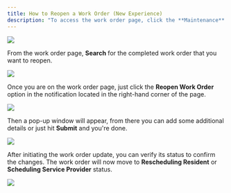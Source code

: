 ---
title: How to Reopen a Work Order (New Experience)
description: "To access the work order page, click the **Maintenance** drop-down from your dashboard and hit **Work Order**."
---


  <Frame>
  <img src="/images/rtaImage-299.jpg"/>
</Frame>

From the work order page, **Search** for the completed work order that you want to reopen.


<Frame>
  <img src="/images/rtaImage-300.jpg"/>
</Frame>

Once you are on the work order page, just click the **Reopen Work Order** option in the notification located in the right-hand corner of the page.

  <Frame>
  <img src="/images/rtaImage-301.jpg"/>
</Frame>

Then a pop-up window will appear, from there you can add some additional details or just hit **Submit** and you're done.


<Frame>
  <img src="/images/rtaImage-302.jpg"/>
</Frame>

After initiating the work order update, you can verify its status to confirm the changes. The work order will now move to **Rescheduling Resident** or **Scheduling Service Provider** status.

<Frame>
  <img src="/images/rtaImage-303.jpg"/>
</Frame>

